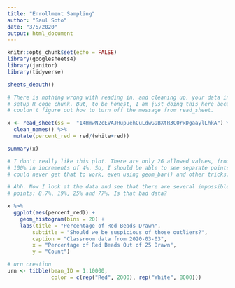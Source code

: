 ```yaml
---
title: "Enrollment Sampling"
author: "Saul Soto"
date: "3/5/2020"
output: html_document
---
```


```r
knitr::opts_chunk$set(echo = FALSE)
library(googlesheets4)
library(janitor)
library(tidyverse)

sheets_deauth()

# There is nothing wrong with reading in, and cleaning up, your data in the
# setup R code chunk. But, to be honest, I am just doing this here because I
# couldn't figure out how to turn off the message from read_sheet.

x <- read_sheet(ss =  "14HmwN2cEVAJHupuehCuLdwG9BXtR3COrxDgaaylLhkA") %>% 
  clean_names() %>%
  mutate(percent_red = red/(white+red))

summary(x)
```

```r
# I don't really like this plot. There are only 26 allowed values, from 0% to
# 100% in increments of 4%. So, I should be able to see separate points. But I
# could never get that to work, even using geom_bar() and other tricks. 

# Ahh. Now I look at the data and see that there are several impossible (?)
# points: 8.7%, 19%, 25% and 77%. Is that bad data?

x %>% 
  ggplot(aes(percent_red)) +
    geom_histogram(bins = 20) +
    labs(title = "Percentage of Red Beads Drawn",
        subtitle = "Should we be suspicious of those outliers?",
        caption = "Classroom data from 2020-03-03",
        x = "Percentage of Red Beads Out of 25 Drawn",
        y = "Count") 
```

```r
# urn creation
urn <- tibble(bean_ID = 1:10000,
              color = c(rep("Red", 2000), rep("White", 8000)))
```



